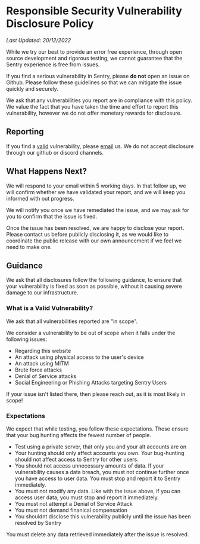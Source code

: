 # Responsible Security Vulnerability Disclosure Policy

*Last Updated: 20/12/2022*

While we try our best to provide an error free experience, through open source development and rigorous testing, we cannot guarantee that the Sentry experience is free from issues.

If you find a serious vulnerability in Sentry, please  **do not** open an issue on Github. Please follow these guidelines so that we can mitigate the issue quickly and securely.

We ask that any vulnerabilities you report are in compliance with this policy. We value the fact that you have taken the time and effort to report this vulnerability, however we do not offer monetary rewards for disclosure.

## Reporting

If you find a [valid](/docs/security#what-is-a-valid-vulnerability) vulnerability, please [email](mailto:josh@penpow.dev?subject=%5BSecurity%20Disclosure%5D%20%3CShort%20Description%20of%20Issue%20Here%3E&body=Please%20include%20the%20following%20information%20in%20your%20report%3A%0D%0A%0D%0A-%20What%20sort%20of%20vulnerability%20have%20you%20found%0D%0A-%20That%20you%20have%20read%20the%20Responsible%20Security%20Vulnerability%20Disclosure%20Policy%20and%20that%20your%20issue%20is%20in%20compliance%0D%0A-%20Clear%20steps%20to%20reproduce%20the%20issue%0D%0A%0D%0AWe%20recommend%20following%20Stack%20Overflow's%20advice%20for%20making%20the%20steps%20to%20reproduce%3A%0D%0A%0D%0A*%20Make%20it%20clear%20and%20simple%0D%0A*%20Ensure%20it%20works%0D%0A%0D%0AEnsure%20your%20PoC%20is%20not%20destructive%2C%20nor%20can%20cause%20damage%20to%20our%20servers.) us. We do not accept disclosure through our github or discord channels.

## What Happens Next?

We will respond to your email within 5 working days. In that follow up, we will confirm whether we have validated your report, and we will keep you informed with out progress.

We will notify you once we have remediated the issue, and we may ask for you to confirm that the issue is fixed.

Once the issue has been resolved, we are happy to disclose your report. Please contact us before publicly disclosing it, as we would like to coordinate the public release with our own announcement if we feel we need to make one.

## Guidance

We ask that all disclosures follow the following guidance, to ensure that your vulnerability is fixed as soon as possible, without it causing severe damage to our infrastructure.

### What is a Valid Vulnerability?

We ask that all vulnerabilities reported are "in scope".

We consider a vulnerability to be out of scope when it falls under the following issues:

- Regarding this website
- An attack using physical access to the user's device
- An attack using MITM
- Brute force attacks
- Denial of Service attacks
- Social Engineering or Phishing Attacks targeting Sentry Users

If your issue isn't listed there, then please reach out, as it is most likely in scope!

### Expectations

We expect that while testing, you follow these expectations. These ensure that your bug hunting affects the fewest number of people.

- Test using a private server, that only you and your alt accounts are on
- Your hunting should only affect accounts you own. Your bug-hunting should not affect access to Sentry for other users.
- You should not access unnecessary amounts of data. If your vulnerability causes a data breach, you must not continue further once you have access to user data. You must stop and report it to Sentry immediately.
- You must not modify any data. Like with the issue above, if you can access user data, you must stop and report it immediately.
- You must not attempt a Denial of Service Attack
- You must not demand finanical compensation
- You shouldnt disclose this vulnerability publicly until the issue has been resolved by Sentry

You must delete any data retrieved immediately after the issue is resolved.